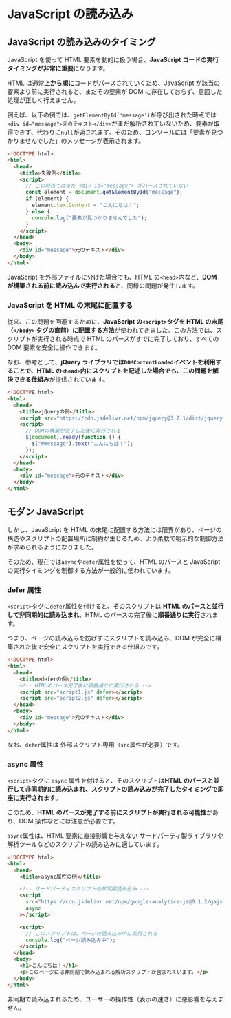 # JavaScript の読み込み

## JavaScript の読み込みのタイミング

JavaScript を使って HTML 要素を動的に扱う場合、**JavaScript コードの実行タイミングが非常に重要**になります。

HTML は通常**上から順に**コードがパースされていくため、JavaScript が該当の要素より前に実行されると、まだその要素が DOM に存在しておらず、意図した処理が正しく行えません。

例えば、以下の例では、`getElementById('message')`が呼び出された時点では`<div id="message">元のテキスト</div>`がまだ解析されていないため、要素が取得できず、代わりに`null`が返されます。そのため、コンソールには「要素が見つかりませんでした」のメッセージが表示されます。

```html
<!DOCTYPE html>
<html>
  <head>
    <title>失敗例</title>
    <script>
      // この時点ではまだ <div id="message"> がパースされていない
      const element = document.getElementById("message");
      if (element) {
        element.textContent = "こんにちは！";
      } else {
        console.log("要素が見つかりませんでした");
      }
    </script>
  </head>
  <body>
    <div id="message">元のテキスト</div>
  </body>
</html>
```

JavaScript を外部ファイルに分けた場合でも、HTML の`<head>`内など、**DOM が構築される前に読み込んで実行される**と、同様の問題が発生します。

### JavaScript を HTML の末尾に配置する

従来、この問題を回避するために、**JavaScript の`<script>`タグを HTML の末尾（`</body>` タグの直前）に配置する方法**が使われてきました。この方法では、スクリプトが実行される時点で HTML のパースがすでに完了しており、すべての DOM 要素を安全に操作できます。

なお、参考として、**jQuery ライブラリでは`DOMContentLoaded`イベントを利用することで、HTML の`<head>`内にスクリプトを記述した場合でも、この問題を解決できる仕組み**が提供されています。

```html
<!DOCTYPE html>
<html>
  <head>
    <title>jQueryの例</title>
    <script src="https://cdn.jsdelivr.net/npm/jquery@3.7.1/dist/jquery.min.js"></script>
    <script>
      // DOMの構築が完了した後に実行される
      $(document).ready(function () {
        $("#message").text("こんにちは！");
      });
    </script>
  </head>
  <body>
    <div id="message">元のテキスト</div>
  </body>
</html>
```

## モダン JavaScript

しかし、JavaScript を HTML の末尾に配置する方法には限界があり、ページの構造やスクリプトの配置場所に制約が生じるため、より柔軟で明示的な制御方法が求められるようになりました。

そのため、現在では`async`や`defer`属性を使って、HTML のパースと JavaScript の実行タイミングを制御する方法が一般的に使われています。

### defer 属性

`<script>`タグに`defer`属性を付けると、そのスクリプトは **HTML のパースと並行して非同期的に読み込まれ**、HTML のパースの完了後に**順番通りに実行**されます。

つまり、ページの読み込みを妨げずにスクリプトを読み込み、DOM が完全に構築された後で安全にスクリプトを実行できる仕組みです。

```html
<!DOCTYPE html>
<html>
  <head>
    <title>deferの例</title>
    <!-- HTMLのパース完了後に順番通りに実行される -->
    <script src="script1.js" defer></script>
    <script src="script2.js" defer></script>
  </head>
  <body>
    <div id="message">元のテキスト</div>
  </body>
</html>
```

なお、`defer`属性は 外部スクリプト専用（`src`属性が必要）です。

### async 属性

`<script>`タグに `async` 属性を付けると、そのスクリプトは**HTML のパースと並行して非同期的に読み込まれ、スクリプトの読み込みが完了したタイミングで即座に実行されます**。

このため、**HTML のパースが完了する前にスクリプトが実行される可能性**があり、DOM 操作などには注意が必要です。

`async`属性は、HTML 要素に直接影響を与えない サードパーティ製ライブラリや解析ツールなどのスクリプトの読み込みに適しています。

```html
<!DOCTYPE html>
<html>
  <head>
    <title>async属性の例</title>

    <!-- サードパーティスクリプトの非同期読み込み -->
    <script
      src="https://cdn.jsdelivr.net/npm/google-analytics-js@0.1.2/gajs.min.js"
      async
    ></script>

    <script>
      // このスクリプトは、ページの読み込み中に実行される
      console.log("ページ読み込み中");
    </script>
  </head>
  <body>
    <h1>こんにちは！</h1>
    <p>このページには非同期で読み込まれる解析スクリプトが含まれています。</p>
  </body>
</html>
```

非同期で読み込まれるため、ユーザーの操作性（表示の速さ）に悪影響を与えません。
